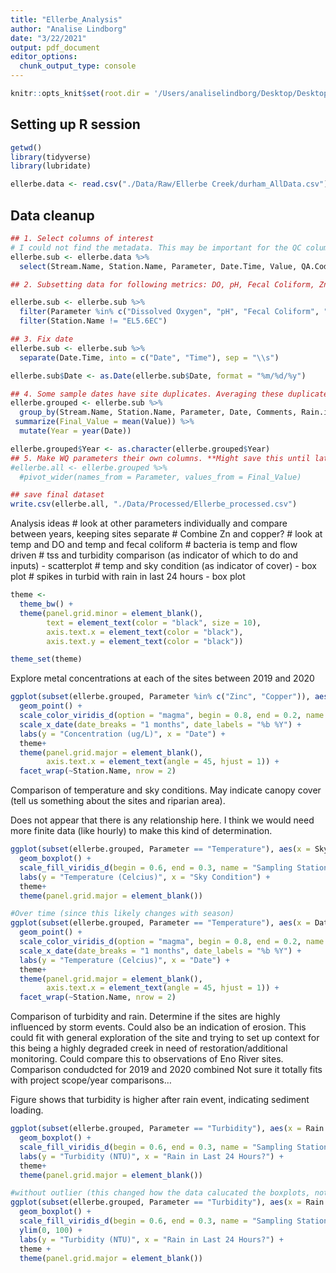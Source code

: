 ```yaml
---
title: "Ellerbe_Analysis"
author: "Analise Lindborg"
date: "3/22/2021"
output: pdf_document
editor_options: 
  chunk_output_type: console
---
```


```r
knitr::opts_knit$set(root.dir = '/Users/analiselindborg/Desktop/Desktop - Analise’s MacBook Pro/Data Analytics/EDA_Final_Project_DurhamWQ')
```

## Setting up R session

```r
getwd()
library(tidyverse)
library(lubridate)

ellerbe.data <- read.csv("./Data/Raw/Ellerbe Creek/durham_AllData.csv")
```

## Data cleanup


```r
## 1. Select columns of interest
# I could not find the metadata. This may be important for the QC column (I think U in the QC column means that the value was set to the detection limit (because the value was likely below the detection limit), but I am not sure). Also not sure what flow severity is or if we would want to use it. 
ellerbe.sub <- ellerbe.data %>%
  select(Stream.Name, Station.Name, Parameter, Date.Time, Value, QA.Code, Unit, Comments, Rain.in.Last.24.Hours, Sky.Condition)

## 2. Subsetting data for following metrics: DO, pH, Fecal Coliform, Zn, Cu, temp, TP, TSS, and turbidity and sites 1.9 and 7.1 (5.6 does not have 2020 data)

ellerbe.sub <- ellerbe.sub %>%
  filter(Parameter %in% c("Dissolved Oxygen", "pH", "Fecal Coliform", "Zinc", "Copper", "Temperature", "Total Phosphorus", "Total Suspended Solids", "Turbidity")) %>%
  filter(Station.Name != "EL5.6EC")

## 3. Fix date
ellerbe.sub <- ellerbe.sub %>%
  separate(Date.Time, into = c("Date", "Time"), sep = "\\s")

ellerbe.sub$Date <- as.Date(ellerbe.sub$Date, format = "%m/%d/%y")

## 4. Some sample dates have site duplicates. Averaging these duplicate values to get one value for each parameter at each site on each data. Create a year column
ellerbe.grouped <- ellerbe.sub %>%
  group_by(Stream.Name, Station.Name, Parameter, Date, Comments, Rain.in.Last.24.Hours, Sky.Condition) %>%
 summarize(Final_Value = mean(Value)) %>%
  mutate(Year = year(Date))

ellerbe.grouped$Year <- as.character(ellerbe.grouped$Year)
## 5. Make WQ parameters their own columns. **Might save this until later when we actually need it
#ellerbe.all <- ellerbe.grouped %>%
  #pivot_wider(names_from = Parameter, values_from = Final_Value)

## save final dataset
write.csv(ellerbe.all, "./Data/Processed/Ellerbe_processed.csv")
```

Analysis ideas
  # look at other parameters individually and compare between years, keeping sites separate
  # Combine Zn and copper?
  # look at temp and DO and temp and fecal coliform
    # bacteria is temp and flow driven
  # tss and turbidity comparison (as indicator of which to do and inputs) - scatterplot
  # temp and sky condition (as indicator of cover) - box plot
  # spikes in turbid with rain in last 24 hours - box plot

```r
theme <- 
  theme_bw() +
  theme(panel.grid.minor = element_blank(),
        text = element_text(color = "black", size = 10),
        axis.text.x = element_text(color = "black"),
        axis.text.y = element_text(color = "black"))

theme_set(theme)
```
Explore metal concentrations at each of the sites between 2019 and 2020

```r
ggplot(subset(ellerbe.grouped, Parameter %in% c("Zinc", "Copper")), aes(x = Date, y = Final_Value, color = Parameter)) +
  geom_point() +
  scale_color_viridis_d(option = "magma", begin = 0.8, end = 0.2, name = "Metal") +
  scale_x_date(date_breaks = "1 months", date_labels = "%b %Y") +
  labs(y = "Concentration (ug/L)", x = "Date") +
  theme+
  theme(panel.grid.major = element_blank(),
        axis.text.x = element_text(angle = 45, hjust = 1)) +
  facet_wrap(~Station.Name, nrow = 2)
```


Comparison of temperature and sky conditions. May indicate canopy cover (tell us something about the sites and riparian area). 

Does not appear that there is any relationship here. I think we would need more finite data (like hourly) to make this kind of determination. 
```r
ggplot(subset(ellerbe.grouped, Parameter == "Temperature"), aes(x = Sky.Condition, y = Final_Value, fill = Station.Name)) +
  geom_boxplot() +
  scale_fill_viridis_d(begin = 0.6, end = 0.3, name = "Sampling Station") +
  labs(y = "Temperature (Celcius)", x = "Sky Condition") +
  theme+
  theme(panel.grid.major = element_blank())

#Over time (since this likely changes with season)
ggplot(subset(ellerbe.grouped, Parameter == "Temperature"), aes(x = Date, y = Final_Value, color = Sky.Condition)) +
  geom_point() +
  scale_color_viridis_d(option = "magma", begin = 0.8, end = 0.2, name = "Sky Condition") +
  scale_x_date(date_breaks = "1 months", date_labels = "%b %Y") +
  labs(y = "Temperature (Celcius)", x = "Date") +
  theme+
  theme(panel.grid.major = element_blank(),
        axis.text.x = element_text(angle = 45, hjust = 1)) +
  facet_wrap(~Station.Name, nrow = 2)
```

Comparison of turbidity and rain. Determine if the sites are highly influenced by storm events. Could also be an indication of erosion. This could fit with general exploration of the site and trying to set up context for this being a highly degraded creek in need of restoration/additional monitoring. Could compare this to observations of Eno River sites. Comparison condudcted for 2019 and 2020 combined Not sure it totally fits with project scope/year comparisons...

Figure shows that turbidity is higher after rain event, indicating sediment loading.
```r
ggplot(subset(ellerbe.grouped, Parameter == "Turbidity"), aes(x = Rain.in.Last.24.Hours, y = Final_Value, fill = Station.Name)) +
  geom_boxplot() +
  scale_fill_viridis_d(begin = 0.6, end = 0.3, name = "Sampling Station") +
  labs(y = "Turbidity (NTU)", x = "Rain in Last 24 Hours?") +
  theme+
  theme(panel.grid.major = element_blank())

#without outlier (this changed how the data calucated the boxplots, not sure how to fix that...)
ggplot(subset(ellerbe.grouped, Parameter == "Turbidity"), aes(x = Rain.in.Last.24.Hours, y = Final_Value, fill = Station.Name)) +
  geom_boxplot() +
  scale_fill_viridis_d(begin = 0.6, end = 0.3, name = "Sampling Station") +
  ylim(0, 100) +
  labs(y = "Turbidity (NTU)", x = "Rain in Last 24 Hours?") +
  theme +
  theme(panel.grid.major = element_blank())
```

